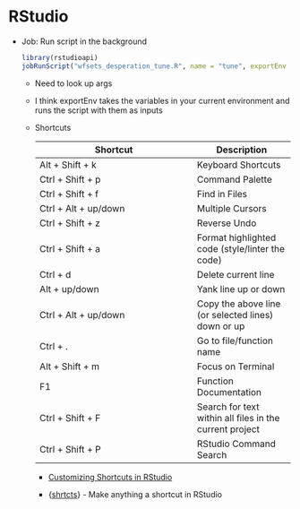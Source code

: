 # RStudio {#sec-ide-rstudio .unnumbered}

-   Job: Run script in the background

    ``` r
    library(rstudioapi)
    jobRunScript("wfsets_desperation_tune.R", name = "tune", exportEnv = "R_GlobalEnv")
    ```

    -   Need to look up args

    -   I think exportEnv takes the variables in your current environment and runs the script with them as inputs

    -   Shortcuts

        | Shortcut | Description |
        |--------------------------------------------|---------------------------|
        | Alt + Shift + k | Keyboard Shortcuts |
        | Ctrl + Shift + p | Command Palette |
        | Ctrl + Shift + f | Find in Files |
        | Ctrl + Alt + up/down | Multiple Cursors |
        | Ctrl + Shift + z | Reverse Undo |
        | Ctrl + Shift + a | Format highlighted code (style/linter the code) |
        | Ctrl + d | Delete current line |
        | Alt + up/down | Yank line up or down |
        | Ctrl + Alt + up/down | Copy the above line (or selected lines) down or up |
        | Ctrl + . | Go to file/function name |
        | Alt + Shift + m | Focus on Terminal |
        | F1 | Function Documentation |
        | Ctrl + Shift + F | Search for text within all files in the current project |
        | Ctrl + Shift + P | RStudio Command Search |

        -   [Customizing Shortcuts in RStudio](https://support.posit.co/hc/en-us/articles/206382178-Customizing-Keyboard-Shortcuts)

        -   {[shrtcts](https://pkg.garrickadenbuie.com/shrtcts/)} - Make anything a shortcut in RStudio
